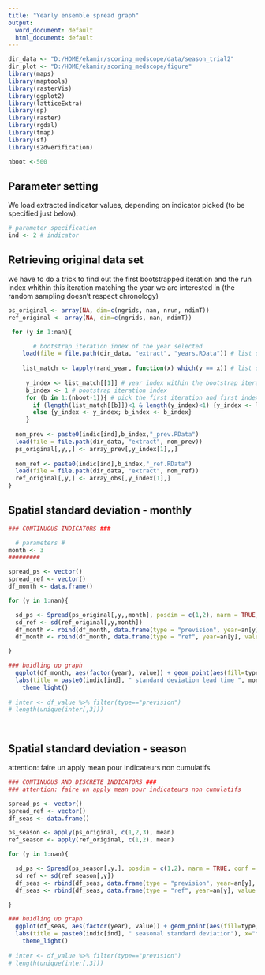 ---
title: "Yearly ensemble spread graph"
output:
  word_document: default
  html_document: default
---

```{r setup, include=FALSE}
dir_data <- "D:/HOME/ekamir/scoring_medscope/data/season_trial2" 
dir_plot <- "D:/HOME/ekamir/scoring_medscope/figure" 
library(maps)
library(maptools)
library(rasterVis)
library(ggplot2)
library(latticeExtra)
library(sp)
library(raster)
library(rgdal)
library(tmap)
library(sf)
library(s2dverification)

nboot <-500
```


## Parameter setting

We load extracted indicator values, depending on indicator picked (to be specified just below).

```{r file loading}
# parameter specification
ind <- 2 # indicator
```
## Retrieving original data set

we have to do a trick to find out the first bootstrapped iteration and the run index whithin this iteration matching the year we are interested in (the random sampling doesn't respect chronology)

```{r }

ps_original <- array(NA, dim=c(ngrids, nan, nrun, ndimT))
ref_original <- array(NA, dim=c(ngrids, nan, ndimT))

 for (y in 1:nan){

       # bootstrap iteration index of the year selected
    load(file = file.path(dir_data, "extract", "years.RData")) # list of years in each bootstrap iteration
     
    list_match <- lapply(rand_year, function(x) which(y == x)) # list of matchs between list of years randomly generated for the bootstrap and the year we are interested in
     
     y_index <- list_match[[1]] # year index within the bootstrap iteration
     b_index <- 1 # bootstrap iteration index
     for (b in 1:(nboot-1)){ # pick the first iteration and first index matching the year we are looking for
       if (length(list_match[[b]])<1 & length(y_index)<1) {y_index <- list_match[[b+1]]; b_index <- b+1}
       else {y_index <- y_index; b_index <- b_index}
     }
     
  nom_prev <- paste0(indic[ind],b_index,"_prev.RData")
  load(file = file.path(dir_data, "extract", nom_prev))
  ps_original[,y,,] <- array_prev[,y_index[1],,]
  
  nom_ref <- paste0(indic[ind],b_index,"_ref.RData")
  load(file = file.path(dir_data, "extract", nom_ref))
  ref_original[,y,] <- array_obs[,y_index[1],]
}

```
## Spatial standard deviation - monthly


```{r }

### CONTINUOUS INDICATORS ###

  # parameters #
month <- 3
#########

spread_ps <- vector()
spread_ref <- vector()
df_month <- data.frame()

for (y in 1:nan){

  sd_ps <- Spread(ps_original[,y,,month], posdim = c(1,2), narm = TRUE, conf = FALSE)$sd
  sd_ref <- sd(ref_original[,y,month])
  df_month <- rbind(df_month, data.frame(type = "prevision", year=an[y], value = sd_ps))
  df_month <- rbind(df_month, data.frame(type = "ref", year=an[y], value = sd_ref))

}

### buidling up graph   
  ggplot(df_month, aes(factor(year), value)) + geom_point(aes(fill=type, colour =type))+
  labs(title = paste0(indic[ind], " standard deviation lead time ", month), x="Year", y= "Sd")+
    theme_light()
  
# inter <- df_value %>% filter(type=="prevision")
# length(unique(inter[,3]))

  
```
## Spatial standard deviation - season
attention: faire un apply mean pour indicateurs non cumulatifs

```{r }

### CONTINUOUS AND DISCRETE INDICATORS ###
### attention: faire un apply mean pour indicateurs non cumulatifs

spread_ps <- vector()
spread_ref <- vector()
df_seas <- data.frame()

ps_season <- apply(ps_original, c(1,2,3), mean)
ref_season <- apply(ref_original, c(1,2), mean)

for (y in 1:nan){

  sd_ps <- Spread(ps_season[,y,], posdim = c(1,2), narm = TRUE, conf = FALSE)$sd
  sd_ref <- sd(ref_season[,y])
  df_seas <- rbind(df_seas, data.frame(type = "prevision", year=an[y], value = sd_ps))
  df_seas <- rbind(df_seas, data.frame(type = "ref", year=an[y], value = sd_ref))

}

### buidling up graph   
  ggplot(df_seas, aes(factor(year), value)) + geom_point(aes(fill=type, colour =type))+
  labs(title = paste0(indic[ind], " seasonal standard deviation"), x="Year", y= "Sd")+
    theme_light()
  
# inter <- df_value %>% filter(type=="prevision")
# length(unique(inter[,3]))
  
  
```

